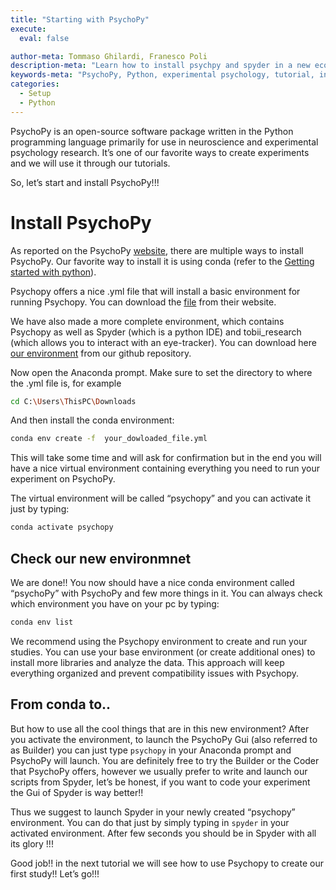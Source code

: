 ```yaml
---
title: "Starting with PsychoPy"
execute:
  eval: false

author-meta: Tommaso Ghilardi, Franesco Poli
description-meta: "Learn how to install psychpy and spyder in a new econda environment"
keywords-meta: "PsychoPy, Python, experimental psychology, tutorial, installation, DevStart, developmental science, Spyder ide, Spyder"
categories:
  - Setup
  - Python
---
```


PsychoPy is an open-source software package written in the Python programming language primarily for use in neuroscience and experimental psychology research. It's one of our favorite ways to create experiments and we will use it through our tutorials.

So, let's start and install PsychoPy!!!

# Install PsychoPy

As reported on the PsychoPy [website](https://www.psychopy.org/download.html), there are multiple ways to install PsychoPy. Our favorite way to install it is using conda (refer to the [Getting started with python](GettingStartedWithPython.qmd)).

Psychopy offers a nice .yml file that will install a basic environment for running Psychopy. You can download the [file](https://raw.githubusercontent.com/psychopy/psychopy/master/conda/psychopy-env.yml) from their website.

We have also made a more complete environment, which contains Psychopy as well as Spyder (which is a python IDE) and tobii_research (which allows you to interact with an eye-tracker). You can download here <a href="/resources/psychopy.yml" download>our environment</a> from our github repository.

Now open the Anaconda prompt. Make sure to set the directory to where the .yml file is, for example

``` bash
cd C:\Users\ThisPC\Downloads
```

And then install the conda environment:

``` bash
conda env create -f  your_dowloaded_file.yml
```

This will take some time and will ask for confirmation but in the end you will have a nice virtual environment containing everything you need to run your experiment on PsychoPy.

The virtual environment will be called "psychopy" and you can activate it just by typing:

``` bash
conda activate psychopy
```

## Check our new environmnet

We are done!! You now should have a nice conda environment called "psychoPy" with PsychoPy and few more things in it. You can always check which environment you have on your pc by typing:

``` bash
conda env list
```

We recommend using the Psychopy environment to create and run your studies. You can use your base environment (or create additional ones) to install more libraries and analyze the data. This approach will keep everything organized and prevent compatibility issues with Psychopy.

## From conda to..

But how to use all the cool things that are in this new environment? After you activate the environment, to launch the PsychoPy Gui (also referred to as Builder) you can just type `psychopy` in your Anaconda prompt and PsychoPy will launch. You are definitely free to try the Builder or the Coder that PsychoPy offers, however we usually prefer to write and launch our scripts from Spyder, let's be honest, if you want to code your experiment the Gui of Spyder is way better!!

Thus we suggest to launch Spyder in your newly created "psychopy" environment. You can do that just by simply typing in `spyder` in your activated environment. After few seconds you should be in Spyder with all its glory !!!

Good job!! in the next tutorial we will see how to use Psychopy to create our first study!! Let's go!!!
